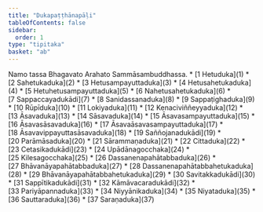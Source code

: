 ```yaml
---
title: "Dukapaṭṭhānapāḷi"
tableOfContents: false
sidebar:
  order: 1
type: "tipitaka"
basket: "ab"
---
```


<Paragraph number="1" type="center">
Namo tassa Bhagavato Arahato Sammāsambuddhassa.

</Paragraph>

<TableOfContents>
* [1 Hetuduka](1)
* [2 Sahetukaduka](2)
* [3 Hetusampayuttaduka](3)
* [4 Hetusahetukaduka](4)
* [5 Hetuhetusampayuttaduka](5)
* [6 Nahetusahetukaduka](6)
* [7 Sappaccayadukādi](7)
* [8 Sanidassanaduka](8)
* [9 Sappaṭighaduka](9)
* [10 Rūpīduka](10)
* [11 Lokiyaduka](11)
* [12 Kenaciviññeyyaduka](12)
* [13 Āsavaduka](13)
* [14 Sāsavaduka](14)
* [15 Āsavasampayuttaduka](15)
* [16 Āsavasāsavaduka](16)
* [17 Āsavaāsavasampayuttaduka](17)
* [18 Āsavavippayuttasāsavaduka](18)
* [19 Saññojanadukādi](19)
* [20 Parāmāsaduka](20)
* [21 Sārammaṇaduka](21)
* [22 Cittaduka](22)
* [23 Cetasikadukādi](23)
* [24 Upādānagocchaka](24)
* [25 Kilesagocchaka](25)
* [26 Dassanenapahātabbaduka](26)
* [27 Bhāvanāyapahātabbaduka](27)
* [28 Dassanenapahātabbahetukaduka](28)
* [29 Bhāvanāyapahātabbahetukaduka](29)
* [30 Savitakkadukādi](30)
* [31 Sappītikadukādi](31)
* [32 Kāmāvacaradukādi](32)
* [33 Pariyāpannaduka](33)
* [34 Niyyānikaduka](34)
* [35 Niyataduka](35)
* [36 Sauttaraduka](36)
* [37 Saraṇaduka](37)
</TableOfContents>
